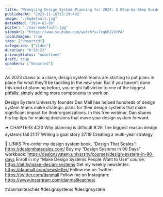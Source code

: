 ```yaml
---
title: "Wrangling Design System Planning for 2024: A Step-by-Step Guide"
publishedAt: "2023-11-16T15:29:48Z"
image: "./hqdefault.jpg"
dateAdded: "2024-02-06"
poster: "./maxresdefault.jpg"
videoUrl: "https://www.youtube.com/watch?v=7zqkRJV3rPA"
localImages: true
tags: ["Unsorted"]
categories: ["Video"]
duration: "0:58:23"
privacyStatus: "undefined"
draft: true
speakers: ["Unsorted"]
---
```

​As 2023 draws to a close, design system teams are starting to put plans in place for what they’ll be tackling in the new year. But if you haven’t done this kind of planning before, you might fall victim to one of the biggest pitfalls: simply adding more components to work on.

​Design System University founder Dan Mall has helped hundreds of design system teams make strategic plans for their design systems that make significant impact for their organizations. In this free webinar, Dan shares his top tips for making decisions that move your design system forward.

⏩ CHAPTERS
4:23 Why planning is difficult
8:28 The biggest reason design systems fail
21:17 Writing a goal story
37:19 Creating a multi-year strategy

🔗 LINKS
Pre-order my design system book, “Design That Scales”: https://designthatscales.com/
Buy my “Design Systems in 90 Days” workbook: https://designsystem.university/courses/design-system-in-90-days
Enroll in my “Make Design Systems People Want to Use” course: https://bit.ly/make-design-systems
Get my weekly newsletter: https://danmall.com/newsletter/
Follow me on Twitter: https://twitter.com/danmall
Follow me on Instagram: https://www.instagram.com/danmallteaches/

#danmallteaches #designsystems #designsystem

